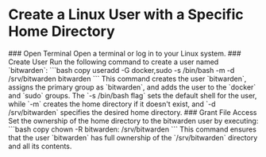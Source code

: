 
# Create a Linux User with a Specific Home Directory
<Steps>
### Open Terminal
Open a terminal or log in to your Linux system.
### Create User
Run the following command to create a user named `bitwarden`:
```bash copy
useradd -G docker,sudo -s /bin/bash -m -d /srv/bitwarden bitwarden
```
This command creates the user `bitwarden`, assigns the primary group as `bitwarden`, and adds the user to the `docker` and `sudo` groups. The `-s /bin/bash flag` sets the default shell for the user, while `-m` creates the home directory if it doesn't exist, and `-d /srv/bitwarden` specifies the desired home directory.
### Grant File Access
Set the ownership of the home directory to the bitwarden user by executing:
```bash copy
chown -R bitwarden: /srv/bitwarden
```
This command ensures that the user `bitwarden` has full ownership of the `/srv/bitwarden` directory and all its contents.
</Steps>